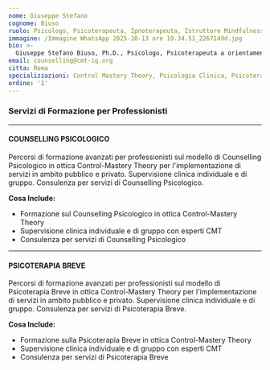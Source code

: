 ```yaml
---
nome: Giuseppe Stefano
cognome: Biuso
ruolo: Psicologo, Psicoterapeuta, Ipnoterapeuta, Istruttore Mindfulness, Professore a contratto
immagine: /Immagine WhatsApp 2025-10-13 ore 19.34.51_2267149d.jpg
bio: >-
  Giuseppe Stefano Biuso, Ph.D., Psicologo, Psicoterapeuta a orientamento Integrato (cognitivo-comportamentale, psicoanalitico, umanistico), specialista in Psicologia Clinica, Ipnoterapeuta della Società Italiana di Ipnosi, terapeuta EMDR, Istruttore Mindfulness (MBSR, MBCT), Professore a contratto di Psicologia dello Sviluppo presso il Dipartimento di Medicina e Chirurgia, Corso di Laurea in Psicologia Generale, Dello Sviluppo, Del Genere e Del Comportamento Sociale, Università di Roma “Tor Vergata”. Socio del San Francisco Psychotherapy Research Group (SFPRG), è docente della Scuola di Specializzazione Forma Mentis del Consorzio Universitario Humanitas di Roma, vice-presidente del Control-Mastery Theory - Italian Group e referente del servizio Counselling CMT. Ha scritto articoli scientifici pubblicati su riviste nazionali e internazionali ed è autore di capitoli presenti nei volumi “Fidarsi dei pazienti. Introduzione alla Control-Mastery Theory” (Raffaello Cortina, 2021) e “La Control-Mastery Theory nella pratica clinica” (2023).
email: counselling@cmt-ig.org
citta: Roma
specializzazioni: Control Mastery Theory, Psicologia Clinica, Psicoterapia a orientamento Integrato, Ipnosi, EMDR, Mindfulness (MBSR, MBCT), Counselling, Psicoterapia Breve
ordine: '1'
---
```


### Servizi di Formazione per Professionisti

---

#### **COUNSELLING PSICOLOGICO**

Percorsi di formazione avanzati per professionisti sul modello di Counselling Psicologico in ottica Control-Mastery Theory per l'implementazione di servizi in ambito pubblico e privato. Supervisione clinica individuale e di gruppo. Consulenza per servizi di Counselling Psicologico.

**Cosa Include:**
* Formazione sul Counselling Psicologico in ottica Control-Mastery Theory
* Supervisione clinica individuale e di gruppo con esperti CMT
* Consulenza per servizi di Counselling Psicologico

---

#### **PSICOTERAPIA BREVE**

Percorsi di formazione avanzati per professionisti sul modello di Psicoterapia Breve in ottica Control-Mastery Theory per l'implementazione di servizi in ambito pubblico e privato. Supervisione clinica individuale e di gruppo. Consulenza per servizi di Psicoterapia Breve.

**Cosa Include:**
* Formazione sulla Psicoterapia Breve in ottica Control-Mastery Theory
* Supervisione clinica individuale e di gruppo con esperti CMT
* Consulenza per servizi di Psicoterapia Breve
